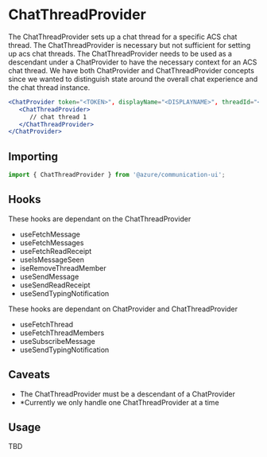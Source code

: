 
<Meta title="Providers/Chat/ChatThreadProvider" />

# ChatThreadProvider

The ChatThreadProvider sets up a chat thread for a specific ACS chat thread. The ChatThreadProvider is necessary but not sufficient for setting up acs chat threads.
The ChatThreadProvider needs to be used as a descendant under a ChatProvider to have the necessary context for an ACS chat thread. We have both ChatProvider and ChatThreadProvider
concepts since we wanted to distinguish state around the overall chat experience and the chat thread instance.

```jsx
<ChatProvider token="<TOKEN>", displayName="<DISPLAYNAME>", threadId="<THREADID>", endpointUrl="<ENDPOINTURL>">
   <ChatThreadProvider>
      // chat thread 1
   </ChatThreadProvider>
</ChatProvider>
```

## Importing

```javascript
import { ChatThreadProvider } from '@azure/communication-ui';
```

## Hooks

These hooks are dependant on the ChatThreadProvider

- useFetchMessage
- useFetchMessages
- useFetchReadReceipt
- useIsMessageSeen
- iseRemoveThreadMember
- useSendMessage
- useSendReadReceipt
- useSendTypingNotification

These hooks are dependant on ChatProvider and ChatThreadProvider

- useFetchThread
- useFetchThreadMembers
- useSubscribeMessage
- useSendTypingNotification

## Caveats

- The ChatThreadProvider must be a descendant of a ChatProvider
- \*Currently we only handle one ChatThreadProvider at a time

## Usage

TBD
